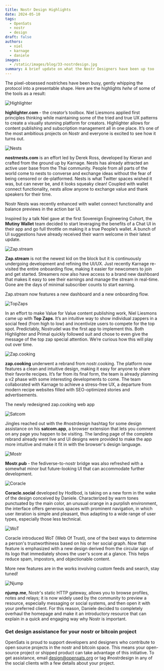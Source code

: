 ```yaml
---
title: Nostr Design Highlights
date: 2024-05-10
tags:
  - OpenSats
  - nostr
  - design
draft: false
authors:
  - niel
  - karnage
  - daniele
images:
  - /static/images/blog/33-nostrdesign.jpg
summary: A brief update on what the Nostr Designers have been up too
---
```


The pixel-obsessed nostriches have been busy, gently whipping the protocol into a presentable shape. Here are the highlights *hehe* of some of the tools as a result:

![Highlighter](/static/images/blog/highlighter.png)

**highlighter.com** - the creator’s toolbox. Niel Liesmons applied first principles thinking while maintaining some of the tried and true UX patterns to create a visually stunning platform for creators. Highlighter allows for content publishing and subscription management all in one place. It’s one of the most ambitious projects on Nostr and everyone is excited to see how it turns out. 

![Nests](/static/images/blog/nests.png)

**nostrnests.com** is an effort led by Derek Ross, developed by Kieran and crafted from the ground up by Karnage. Nests has already attracted an active user base from the Thai community. People from all parts of the world come to nests to converse and exchange ideas without the fear of being censored or de-platformed. Nests is what Twitter spaces wished it was, but can never be, and it looks squeaky clean! Coupled with wallet connect functionality, nests allow anyone to exchange value and thank speakers for their time.

Nostr Nests was recently enhanced with wallet connect functionality and balance previews in the action bar UI.

Inspired by a talk Niel gave at the first Sovereign Engineering Cohort, the **Mutiny Wallet** team decided to start leveraging the benefits of a Chat UI in their app and go full throttle on making it a true People’s wallet. A bunch of UI suggestions have already received their warm welcome in their latest update. 

![Zap.stream](/static/images/blog/zapstream.png)

**Zap.stream** is not the newest kid on the block but it is continuously undergoing development and refining the UI/UX. Just recently Karnage re-visited the entire onboarding flow, making it easier for newcomers to join and get started. Streamers now also have access to a brand new dashboard that makes it easy to see their earnings and manage the stream in real-time. Gone are the days of minimal subscriber counts to start earning.


Zap.stream now features a new dashboard and a new onboarding flow.

![TopZaps](/static/images/blog/topzaps.png)

In an effort to make Value for Value content publishing work, Niel Liesmons came up with **Top Zaps**. It’s an intuitive way to show individual zappers in a social feed (from high to low) and incentivize users to compete for the top spot. Predictably, Nostrudel was the first app to implement this. Both Highlighter and Primal quickly followed suit and chose to even give the message of the top zap special attention. We’re curious how this will play out over time.

![Zap.cooking](/static/images/blog/zapcooking.png)

**zap.cooking** underwent a rebrand from nostr.cooking. The platform now features a clean and intuitive design, making it easy for anyone to share their favorite recipes. It’s far from its final form, the team is already planning a v2 phase with some interesting developments to come. The team collaborated with Karnage to achieve a stress-free UX, a departure from modern recipe websites filled with SEO-optimized stories and advertisements. 

The newly redesigned zap.cooking web app

![Satcom](/static/images/blog/satcom.png)

Jingles reached out with the #nostrdesign hashtag for some design assistance on his **satcom.app**, a browser extension that lets you comment on any page you happen to be visiting. The landing page of the complete rebrand already went live and UI designs were provided to make the app more intuitive and make it fit in with the browser's design language. 

![Mostr](/static/images/blog/mostr.png)

**Mostr.pub** - the fediverse-to-nostr bridge was also refreshed with a somewhat minor but future-looking UI that can accommodate further development. 

![Coracle](/static/images/blog/coracle-New.png)

**Coracle.social** developed by Hodlbod, is taking on a new form in the wake of the design conceived by Daniele. Characterized by warm tones punctuated by the main color, an unusual orange in a purplish environment, the interface offers generous spaces with prominent navigation, in which user iteration is simple and pleasant, thus adapting to a wide range of user types, especially those less technical.

![WoT](/static/images/blog/coracle-WoT.png)

Coracle introduced WoT (Web Of Trust), one of the best ways to determine a person's trustworthiness based on his or her social graph. Now that feature is emphasized with a new design derived from the circular sign of its logo that immediately shows the user's score at a glance. This helps reduce spam, impostors, and objectionable content.

More new features are in the works involving custom feeds and search, stay tuned!

![Njump](/static/images/blog/njump-update.png)

**njump.me**, Nostr's static HTTP gateway, allows you to browse profiles, notes and relays; it is now widely used by the community to preview a resource, especially messaging or social systems, and then open it with your preferred client. For this reason, Daniele decided to completely overhaul the homepage and make it an introductory resource that can explain in a quick and engaging way why Nostr is important.

### Get design assistance for your nostr or bitcoin project

OpenSats is proud to support developers and designers who contribute to open source projects in the nostr and bitcoin space. This means your open-source project or shipped product can take advantage of this initiative. To get assistance, email design@opensats.org or tag #nostrdesign in any of the social clients with a few details about your project.